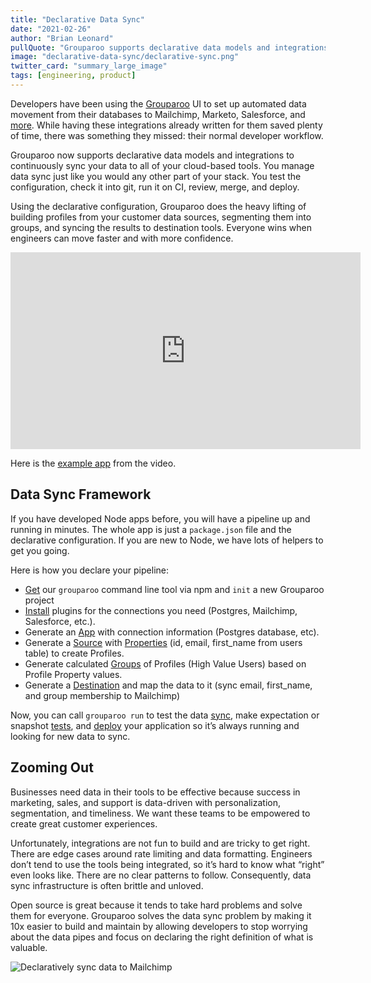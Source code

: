 ```yaml
---
title: "Declarative Data Sync"
date: "2021-02-26"
author: "Brian Leonard"
pullQuote: "Grouparoo supports declarative data models and integrations to continuously sync data to cloud-based tools. You manage data sync just like you would any other part of your stack."
image: "declarative-data-sync/declarative-sync.png"
twitter_card: "summary_large_image"
tags: [engineering, product]
---
```


Developers have been using the [Grouparoo](https://www.grouparoo.com) UI to set up automated data movement from their databases to Mailchimp, Marketo, Salesforce, and [more](https://www.grouparoo.com/integrations). While having these integrations already written for them saved plenty of time, there was something they missed: their normal developer workflow.

Grouparoo now supports declarative data models and integrations to continuously sync your data to all of your cloud-based tools. You manage data sync just like you would any other part of your stack. You test the configuration, check it into git, run it on CI, review, merge, and deploy.

Using the declarative configuration, Grouparoo does the heavy lifting of building profiles from your customer data sources, segmenting them into groups, and syncing the results to destination tools. Everyone wins when engineers can move faster and with more confidence.

<p className="video-responsive">
  <iframe
    width="560"
    height="315"
    src="https://www.youtube.com/embed/kQ789gMXJB8?rel=0"
    frameBorder="0"
    allow="accelerometer; autoplay; clipboard-write; encrypted-media; gyroscope; picture-in-picture"
    allowFullScreen
  ></iframe>
</p>

Here is the [example app](https://github.com/grouparoo/app-example-config) from the video.

## Data Sync Framework

If you have developed Node apps before, you will have a pipeline up and running in minutes. The whole app is just a `package.json` file and the declarative configuration. If you are new to Node, we have lots of helpers to get you going.

Here is how you declare your pipeline:

- [Get](https://www.grouparoo.com/docs/installation#step-2-pick-an-installation-method) our `grouparoo` command line tool via npm and `init` a new Grouparoo project
- [Install](https://www.grouparoo.com/docs/installation/plugins#installing-a-plugin) plugins for the connections you need (Postgres, Mailchimp, Salesforce, etc.).
- Generate an [App](https://www.grouparoo.com/docs/config/apps/community) with connection information (Postgres database, etc).
- Generate a [Source](https://www.grouparoo.com/docs/config/sources/community) with [Properties](https://www.grouparoo.com/docs/config/properties/community) (id, email, first_name from users table) to create Profiles.
- Generate calculated [Groups](https://www.grouparoo.com/docs/config/groups/community) of Profiles (High Value Users) based on Profile Property values.
- Generate a [Destination](https://www.grouparoo.com/docs/config/destinations/community) and map the data to it (sync email, first_name, and group membership to Mailchimp)

Now, you can call `grouparoo run` to test the data [sync](https://www.grouparoo.com/docs/running), make expectation or snapshot [tests](https://www.grouparoo.com/docs/running/testing), and [deploy](https://www.grouparoo.com/docs/deployment) your application so it’s always running and looking for new data to sync.

## Zooming Out

Businesses need data in their tools to be effective because success in marketing, sales, and support is data-driven with personalization, segmentation, and timeliness. We want these teams to be empowered to create great customer experiences.

Unfortunately, integrations are not fun to build and are tricky to get right. There are edge cases around rate limiting and data formatting. Engineers don’t tend to use the tools being integrated, so it’s hard to know what “right” even looks like. There are no clear patterns to follow. Consequently, data sync infrastructure is often brittle and unloved.

Open source is great because it tends to take hard problems and solve them for everyone. Grouparoo solves the data sync problem by making it 10x easier to build and maintain by allowing developers to stop worrying about the data pipes and focus on declaring the right definition of what is valuable.

<Image
  centered
  alt="Declaratively sync data to Mailchimp"
  src="declarative-data-sync/declarative-sync.png"
  width={600}
  height={315}
/>
